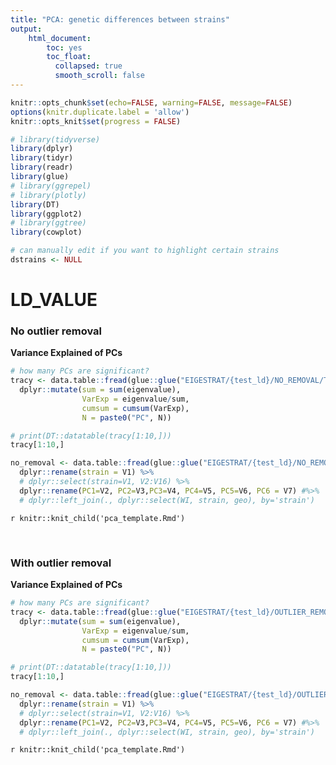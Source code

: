 ```yaml
---
title: "PCA: genetic differences between strains"
output: 
    html_document:
        toc: yes
        toc_float:
          collapsed: true
          smooth_scroll: false
---
```


```r
knitr::opts_chunk$set(echo=FALSE, warning=FALSE, message=FALSE)
options(knitr.duplicate.label = 'allow')
knitr::opts_knit$set(progress = FALSE)

# library(tidyverse)
library(dplyr)
library(tidyr)
library(readr)
library(glue)
# library(ggrepel)
# library(plotly)
library(DT)
library(ggplot2)
# library(ggtree)
library(cowplot)

# can manually edit if you want to highlight certain strains
dstrains <- NULL

```


# LD_VALUE

### No outlier removal

**Variance Explained of PCs**

```r

# how many PCs are significant?
tracy <- data.table::fread(glue::glue("EIGESTRAT/{test_ld}/NO_REMOVAL/TracyWidom_statistics_no_removal.tsv")) %>%
  dplyr::mutate(sum = sum(eigenvalue),
                VarExp = eigenvalue/sum,
                cumsum = cumsum(VarExp),
                N = paste0("PC", N))

# print(DT::datatable(tracy[1:10,]))
tracy[1:10,]

```


```r
no_removal <- data.table::fread(glue::glue("EIGESTRAT/{test_ld}/NO_REMOVAL/eigenstrat_no_removal.evac"), skip = 1) %>%
  dplyr::rename(strain = V1) %>%
  # dplyr::select(strain=V1, V2:V16) %>% 
  dplyr::rename(PC1=V2, PC2=V3,PC3=V4, PC4=V5, PC5=V6, PC6 = V7) #%>%
  # dplyr::left_join(., dplyr::select(WI, strain, geo), by='strain')

```

`r knitr::knit_child('pca_template.Rmd')`

<br>

### With outlier removal

**Variance Explained of PCs**

```r

# how many PCs are significant?
tracy <- data.table::fread(glue::glue("EIGESTRAT/{test_ld}/OUTLIER_REMOVAL/TracyWidom_statistics_outlier_removal.tsv")) %>%
  dplyr::mutate(sum = sum(eigenvalue),
                VarExp = eigenvalue/sum,
                cumsum = cumsum(VarExp),
                N = paste0("PC", N))

# print(DT::datatable(tracy[1:10,]))
tracy[1:10,]

```

```r
no_removal <- data.table::fread(glue::glue("EIGESTRAT/{test_ld}/OUTLIER_REMOVAL/eigenstrat_outliers_removed.evac"), skip = 1) %>%
  dplyr::rename(strain = V1) %>%
  # dplyr::select(strain=V1, V2:V16) %>% 
  dplyr::rename(PC1=V2, PC2=V3,PC3=V4, PC4=V5, PC5=V6, PC6 = V7) #%>%
  # dplyr::left_join(., dplyr::select(WI, strain, geo), by='strain')

```

`r knitr::knit_child('pca_template.Rmd')`
